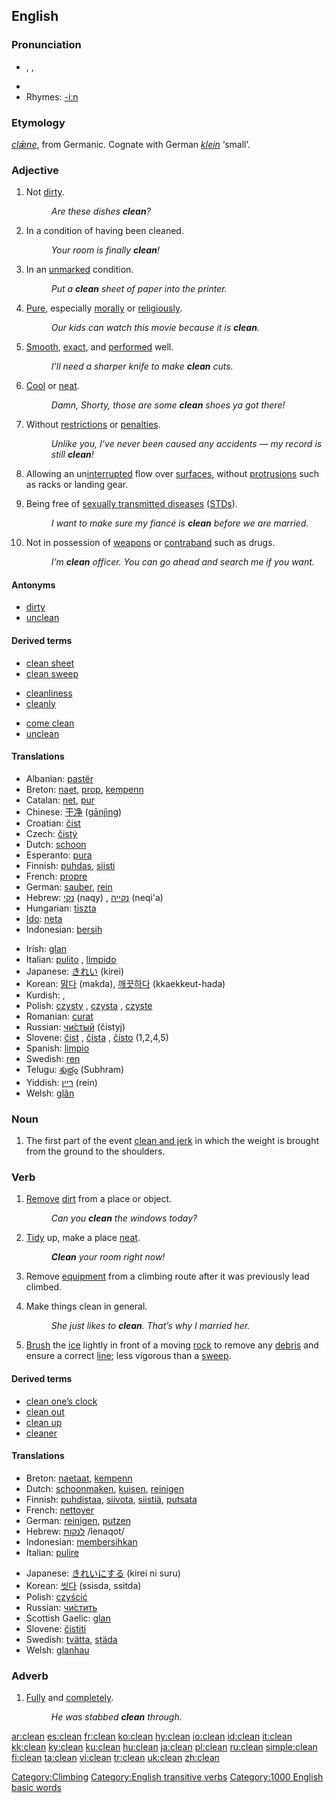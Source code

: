 {{wikipedia}}
==English==

===Pronunciation===
* {{enPR|klēn}}, {{IPA|/kliːn/}}, {{SAMPA|/kli:n/}}
* {{audio|en-us-clean.ogg|Audio (US)}}
* Rhymes: [[Rhymes:English:-iːn|-iːn]]

===Etymology===
{{OE.}} ''[[clæne|clǣne]]'', from Germanic. Cognate with German ''[[klein]]'' ‘small’.

===Adjective===
{{en-adj|er}}

# Not [[dirty]].
#: ''Are these dishes '''clean'''?''
# In a condition of having been cleaned.
#: ''Your room is finally '''clean'''!''
# In an [[unmarked]] condition.
#: ''Put a '''clean''' sheet of paper into the printer.''
# [[Pure]], especially [[morally]] or [[religiously]].
#: ''Our kids can watch this movie because it is '''clean'''.''
# [[Smooth]], [[exact]], and [[performed]] well.
#: ''I’ll need a sharper knife to make '''clean''' cuts.''
# {{colloquial}} [[Cool]] or [[neat]].
#: ''Damn, Shorty, those are some '''clean''' shoes ya got there!''
# {{context|Of a criminal record or driver’s [[license]]}} Without [[restriction]]s or [[penalties]].
#: ''Unlike you, I’ve never been caused any accidents — my record is still '''clean'''!''
# {{context|aerodynamics}} Allowing an un[[interrupted]] flow over [[surface]]s, without [[protrusion]]s such as racks or landing gear.
# {{context|health}} Being free of [[sexually transmitted disease]]s ([[STD]]s).
#: ''I want to make sure my fiancé is '''clean''' before we are married.''
# Not in possession of [[weapon]]s or [[contraband]] such as drugs.
#: ''I’m '''clean''' officer. You can go ahead and search me if you want.''

====Antonyms====
* [[dirty]]
* [[unclean]]

====Derived terms====
{{rel-top3|Derived terms}}
* [[clean sheet]]
* [[clean sweep]]
{{rel-mid3}}
* [[cleanliness]]
* [[cleanly]]
{{rel-mid3}}
* [[come clean]]
* [[unclean]]
{{rel-bottom}}

====Translations====
{{trans-top|Translations}}
* Albanian: [[pastër]]
* Breton: [[naet]], [[prop]], [[kempenn]]
* Catalan: [[net]], [[pur]]
* Chinese: [[干净]] ([[gānjìng]])
* Croatian: [[čist]]
* Czech: [[čistý]]
* Dutch: [[schoon]]
* Esperanto: [[pura]]
* Finnish: [[puhdas]], [[siisti]]
* French: [[propre]]
* German: [[sauber]], [[rein]]
* Hebrew: [[נקי]] (naqy) {{m}}, [[נקייה]] (neqi'a) {{f}}
* Hungarian: [[tiszta]]
* [[Ido]]: [[neta]]
* Indonesian: [[bersih]]
{{trans-mid}}
* Irish: [[glan]]
* Italian: [[pulito]] {{m}}, [[limpido]] {{m}}
* Japanese: [[きれい]] (kirei)
* Korean: [[맑다]] (makda), [[깨끗하다]] (kkaekkeut-hada)
* Kurdish: {{KUchar|[[پاک]]}}, {{KUchar|[[خاوێن]]}}
* Polish: [[czysty]] {{m}}, [[czysta]] {{f}}, [[czyste]] {{n}}
* Romanian: [[curat]]
* Russian: [[чистый|чи́стый]] (čistyj) {{m}}
* Slovene: [[čist]] {{m}}, [[čista]] {{f}}, [[čisto]] {{n}} (1,2,4,5)
* Spanish: [[limpio]]
* Swedish: [[ren]]
* Telugu: [[శుభ్రం]] (Subhram)
* Yiddish: [[ריין]] (rein)
* Welsh: [[glân]]
{{trans-bottom}}

===Noun===
{{en-noun}}

# {{weightlifting}} The first part of the event [[clean and jerk]] in which the weight is brought from the ground to the shoulders.

===Verb===
{{en-verb}}

# {{transitive}} [[remove|Remove]] [[dirt]] from a place or object.
#: ''Can you '''clean''' the windows today?''
# {{transitive}} [[tidy|Tidy]] up, make a place [[neat]].
#: '''''Clean''' your room right now!''
# {{context|transitive|climbing}} Remove [[equipment]] from a climbing route after it was previously lead climbed.
# {{intransitive}} Make things clean in general.
#: ''She just likes to '''clean'''. That’s why I married her.''
# {{context|intransitive|curling}} [[brush|Brush]] the [[ice]] lightly in front of a moving [[rock]] to remove any [[debris]] and ensure a correct [[line]]; less vigorous than a [[sweep]].

====Derived terms====
{{rel-top|Derived terms}}
* [[clean one's clock|clean one’s clock]]
* [[clean out]]
* [[clean up]]
* [[cleaner]]
{{rel-bottom}}

====Translations====
{{trans-top|Translations}}
* Breton: [[naetaat]], [[kempenn]]
* Dutch: [[schoonmaken]], [[kuisen]], [[reinigen]]
* Finnish: [[puhdistaa]], [[siivota]], [[siistiä]], [[putsata]]
* French: [[nettoyer]]
* German: [[reinigen]], [[putzen]]
* Hebrew: [[:he:לנקות|לנקות]] /lenaqot/
* Indonesian: [[bersih|membersihkan]]
* Italian: [[pulire]]
{{trans-mid}}
* Japanese: [[きれい]]にする (kirei ni suru)
* Korean: [[씻다]] (ssisda, ssitda)
* Polish: [[czyścić]]
* Russian: [[:ru:чистить|чи́стить]]
* Scottish Gaelic: [[glan]]
* Slovene: [[čistiti]]
* Swedish: [[tvätta]], [[städa]]
* Welsh: [[glanhau]]
{{trans-bottom}}

===Adverb===
{{en-adv|er}}

# [[fully|Fully]] and [[completely]].
#: ''He was stabbed '''clean''' through.''

[[Category:Climbing]]

[[Category:English transitive verbs]]
[[Category:1000 English basic words]]

[[ar:clean]]
[[es:clean]]
[[fr:clean]]
[[ko:clean]]
[[hy:clean]]
[[io:clean]]
[[id:clean]]
[[it:clean]]
[[kk:clean]]
[[ky:clean]]
[[ku:clean]]
[[hu:clean]]
[[ja:clean]]
[[pl:clean]]
[[ru:clean]]
[[simple:clean]]
[[fi:clean]]
[[ta:clean]]
[[vi:clean]]
[[tr:clean]]
[[uk:clean]]
[[zh:clean]]
